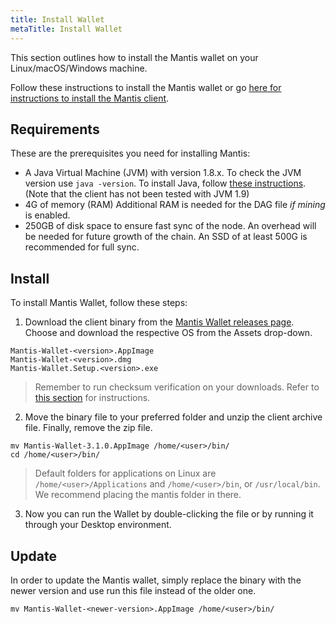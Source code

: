 ```yaml
---
title: Install Wallet
metaTitle: Install Wallet
---
```


This section outlines how to install the Mantis wallet on your Linux/macOS/Windows machine.

Follow these instructions to install the Mantis wallet or go [here for instructions to install the Mantis client](/install/install-client).


## Requirements
These are the prerequisites you need for installing Mantis:
* A Java Virtual Machine (JVM) with version 1.8.x.
    To check the JVM version use `java -version`.
    To install Java, follow [these instructions](https://java.com/en/download/help/download_options.html).
    (Note that the client has not been tested with JVM 1.9)
* 4G of memory (RAM)
    Additional RAM is needed for the DAG file _if mining_ is enabled.
* 250GB of disk space to ensure fast sync of the node. An overhead will be needed for future growth of the chain. An SSD of at least 500G is recommended for full sync.

## Install

To install Mantis Wallet, follow these steps:

1. Download the client binary from the [Mantis Wallet releases page](https://github.com/input-output-hk/mantis-wallet/releases).
Choose and download the respective OS from the Assets drop-down.

```
Mantis-Wallet-<version>.AppImage
Mantis-Wallet-<version>.dmg
Mantis-Wallet.Setup.<version>.exe
```

> Remember to run checksum verification on your downloads. Refer to [this section](first-steps/downloads#checksum) for instructions.

2. Move the binary file to your preferred folder and unzip the client archive file. Finally, remove the zip file.

```
mv Mantis-Wallet-3.1.0.AppImage /home/<user>/bin/
cd /home/<user>/bin/
```

> Default folders for applications on Linux are `/home/<user>/Applications` and `/home/<user>/bin`, or `/usr/local/bin`. We recommend placing the mantis folder in there.


3. Now you can run the Wallet by double-clicking the file or by running it through your Desktop environment.


## Update

In order to update the Mantis wallet, simply replace the binary with the newer version and use run this file instead of the older one.

```
mv Mantis-Wallet-<newer-version>.AppImage /home/<user>/bin/
```
